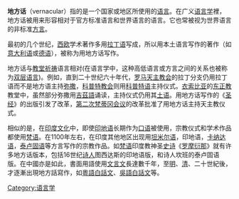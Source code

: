 {{unreferenced|time=2011-01-24T06:09:12+00:00}}
'''地方话'''（vernacular）指的是一个国家或地区所使用的[[语言|语言]]。在广义[[语言学|语言学]]裡，地方话被用来形容相对于官方标准语言和世界语言的语言。它也常被视为世界语言的非标准[[方言|方言]]。

最初的几个世纪，[[西欧|西欧]]学术著作多用[[拉丁语|拉丁语]]写成，所以用本土语言写作的著作（如[[意大利语|意大利语]]或[[德语|德语]]），被称为用地方话写作。

地方话与[[教堂|教堂]][[祈祷|祈祷]]语言相对(在语言学中，这种高低语言或方言之间的关系也被称为[[双层语言|双层语言]])。例如，直到二十世纪六十年代，[[罗马天主教会|罗马天主教会]]的拉丁分支仍用拉丁语而不是地方语主持[[弥撒|弥撒]]，[[科普特教会|科普特教会]]则用[[科普特语|科普特语]]主持仪式。[[衣索比亚|衣索比亚]]的[[东正教|东正教]]教堂中，虽然部分弥撒用[[吉茲語|吉茲語]]诵读，主持仪式仍用其[[土语|土语]]。用地方话写作的《[[圣经|圣经]]》的出版引发了改革，[[第二次梵蒂冈会议|第二次梵蒂冈会议]]的改革批准了用地方话主持天主教仪式。

相似的是，在[[印度文化|印度文化]]中，即使[[印地语|印地语]]长期作为[[口语|口语]]被使用，宗教仪式和学术作品都使用[[梵语|梵语]]。在1100年左右，在印度其他地区出现用[[坦米尔语|坦米尔语]]，印地语，[[卡纳达语|卡纳达语]]，[[泰卢固语|泰卢固语]]等方言写作的宗教作品。如[[梵语|梵语]]印度教神圣[[史诗|史诗]]《[[罗摩衍那|罗摩衍那]]》就有许多地方话版本，包括16世纪[[诗人|诗人]]图西达斯的印地语版，和诗人坎班的泰卢固语版。在中國亦是如此，書面用語使用[[文言文|文言文]]長達數千年，至[[明朝|明]]、[[清朝|清]]、二十世紀後，才逐漸出現地方話寫作，如[[粵語白話文|粵語白話文]]、[[吳語白話文|吳語白話文]]等。

{{語言類型學}}

[[Category:语言学|Category:语言学]]